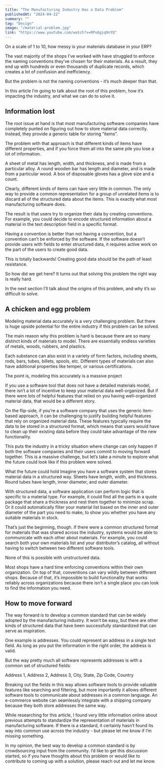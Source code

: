 ```yaml
---
title: "The Manufacturing Industry Has a Data Problem"
publishedAt: "2024-04-22"
summary: ""
tag: "Design"
image: "/material-problem.jpg"
link: "https://www.youtube.com/watch?v=RPx6giq9nYQ"
---
```


On a scale of 1 to 10, how messy is your materials database in your ERP?

The vast majority of the shops I’ve worked with have struggled to enforce the naming conventions they’ve chosen for their materials. As a result, they end up with hundreds or even thousands of duplicate records, which creates a lot of confusion and inefficiency.

But the problem is not the naming conventions - it’s much deeper than that.

In this article I’m going to talk about the root of this problem, how it’s impacting the industry, and what we can do to solve it.

## Information lost

The root issue at hand is that most manufacturing software companies have completely punted on figuring out how to store material data correctly. Instead, they provide a generic table for storing “items”.

The problem with that approach is that different kinds of items have different properties, and if you force them all into the same pile you lose a lot of information.

A sheet of metal has length, width, and thickness, and is made from a particular alloy. A round wooden bar has length and diameter, and is made from a particular wood. A box of disposable gloves has a glove size and a count.

Clearly, different kinds of items can have very little in common. The only way to provide a common representation for a group of unrelated items is to discard all of the structured data about the items. This is exactly what most manufacturing software does.

The result is that users try to organize their data by creating conventions. For example, you could decide to encode structured information about a material in the text description field in a specific format.

Having a convention is better than not having a convention, but a convention can’t be enforced by the software. If the software doesn’t provide users with fields to enter structured data, it requires active work on the part of the users to create good data.

This is totally backwards! Creating good data should be the path of least resistance.

So how did we get here? It turns out that solving this problem the right way is really hard.

In the next section I’ll talk about the origins of this problem, and why it’s so difficult to solve.

## A chicken and egg problem

Modeling material data accurately is a very challenging problem. But there is huge upside potential for the entire industry if this problem can be solved.

The main reason why this problem is hard is because there are so many distinct kinds of materials to model. There are essentially endless varieties of metals, woods, rubbers, and plastics.

Each substance can also exist in a variety of form factors, including sheets, rods, bars, tubes, billets, spools, etc. Different types of materials can also have additional properties like temper, or various certifications.

The point is, modeling this accurately is a massive project

If you use a software tool that does not have a detailed materials model, there isn’t a lot of incentive to keep your material data well-organized. But if there were lots of helpful features that relied on you having well-organized material data, that would be a different story.

On the flip-side, if you’re a software company that uses the generic item-based approach, it can be challenging to justify building helpful features that rely on organized material data. These features typically require the data to be stored in a structured format, which means that users would have to clean up their existing data before they could take advantage of the new functionality.

This puts the industry in a tricky situation where change can only happen if both the software companies and their users commit to moving forward together. This is a massive challenge, but let’s take a minute to explore what the future could look like if this problem were solved.

What the future could hold
Imagine you have a software system that stores material data in a structured way. Sheets have length, width, and thickness. Round tubes have length, inner diameter, and outer diameter.

With structured data, a software application can perform logic that is specific to a material type. For example, it could find all the parts in a quote package that share a thickness and nest them together to minimize scrap. Or it could automatically filter your material list based on the inner and outer diameter of the part you need to make, to show you whether you have any suitable materials in stock.

That’s just the beginning, though. If there were a common structured format for materials that was shared across the industry, systems would be able to communicate with each other about materials. For example, you could search both your own materials list and your distributor’s catalog, all without having to switch between two different software tools.

None of this is possible with unstructured data.

Most shops have a hard time enforcing conventions within their own organization. On top of that, conventions can vary wildly between different shops. Because of that, it’s impossible to build functionality that works reliably across organizations because there isn’t a single place you can look to find the information you need.

## How to move forward

The way forward is to develop a common standard that can be widely adopted by the manufacturing industry. It won’t be easy, but there are other kinds of structured data that have been successfully standardized that can serve as inspiration.

One example is addresses. You could represent an address in a single text field. As long as you put the information in the right order, the address is valid.

But the way pretty much all software represents addresses is with a common set of structured fields:

Address 1, Address 2, Address 3, City, State, Zip Code, Country

Breaking out the fields in this way allows software tools to provide valuable features like searching and filtering, but more importantly it allows different software tools to communicate about addresses in a common language. An e-commerce website can seamlessly integrate with a shipping company because they both store addresses the same way.

While researching for this article, I found very little information online about previous attempts to standardize the representation of materials in manufacturing software. If there is a standard, it certainly hasn’t found its way into common use across the industry - but please let me know if I’m missing something.

In my opinion, the best way to develop a common standard is by crowdsourcing input from the community. I’d like to get this discussion started, so if you have thoughts about this problem or would like to contribute to coming up with a solution, please reach out and let me know.
